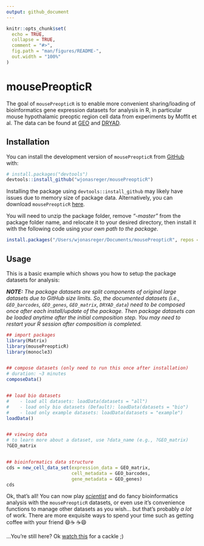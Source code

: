 ```yaml
---
output: github_document
---
```


<!-- README.md is generated from README.Rmd. Please edit that file -->

```r
knitr::opts_chunk$set(
  echo = TRUE,
  collapse = TRUE,
  comment = "#>",
  fig.path = "man/figures/README-",
  out.width = "100%"
)
```

# mousePreopticR

<!-- badges: start -->
<!-- badges: end -->

The goal of `mousePreopticR` is to enable more convenient sharing/loading of bioinformatics gene expression datasets for analysis in R, in particular mouse hypothalamic preoptic region cell data from experiments by Moffit et al. The data can be found at [GEO](https://www.ncbi.nlm.nih.gov/geo/query/acc.cgi?acc=GSE113576) and [DRYAD](https://datadryad.org/stash/dataset/doi:10.5061/dryad.8t8s248).

## Installation

You can install the development version of `mousePreopticR` from [GitHub](https://github.com/) with:

```r
# install.packages("devtools")
devtools::install_github("wjonasreger/mousePreopticR")
```

Installing the package using `devtools::install_github` may likely have issues due to memory size of package data. Alternatively, you can download `mousePreopticR` [here](https://github.com/wjonasreger/mousePreopticR/archive/refs/heads/master.zip). 

You will need to unzip the package folder, remove _"-master"_ from the package folder name, and relocate it to your desired directory, then install it with the following code using _your own path to the package_.

```r
install.packages("/Users/wjonasreger/Documents/mousePreopticR", repos = NULL, type="source")
```

## Usage

This is a basic example which shows you how to setup the package datasets for analysis:

***NOTE:** The package datasets are split components of original large datasets due to GitHub size limits. So, the documented datasets (i.e., `GEO_barcodes`, `GEO_genes`, `GEO_matrix`, `DRYAD_data`) need to be composed once after each install/update of the package. Then package datasets can be loaded anytime after the initial composition step. You may need to restart your R session after composition is completed.*

```r
## import packages
library(Matrix)
library(mousePreopticR)
library(monocle3)


## compose datasets (only need to run this once after installation)
# duration: ~3 minutes
composeData()


## load bio datasets
#    - load all datasets: loadData(datasets = "all")
#    - load only bio datasets (Default): loadData(datasets = "bio")
#    - load only example datasets: loadData(datasets = "example")
loadData()


## viewing data
# to learn more about a dataset, use ?data_name (e.g., ?GEO_matrix)
?GEO_matrix


## bioinformatics data structure
cds = new_cell_data_set(expression_data = GEO_matrix,
                        cell_metadata = GEO_barcodes,
                        gene_metadata = GEO_genes)
cds
```

Ok, that's all! You can now play _[scientist](https://youtu.be/RB-RcX5DS5A)_ and do fancy bioinformatics analysis with the `mousePreopticR` datasets, or even use it's convenience functions to manage other datasets as you wish... but that's probably _a lot_ of work. There are more exquisite ways to spend your time such as getting coffee with your friend 😄☕ ☕😄

...You're still here? Ok [watch this](https://youtu.be/xvFZjo5PgG0) for a cackle ;)
